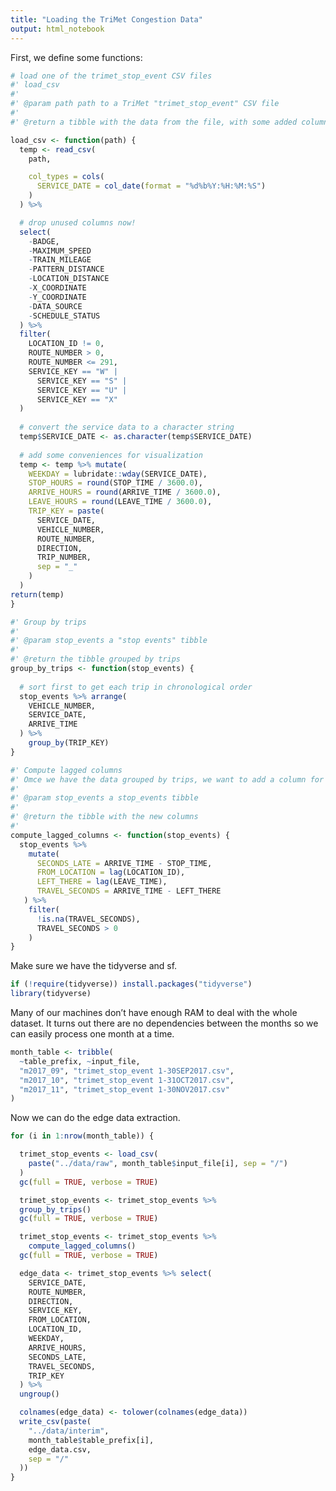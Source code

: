 ```yaml
---
title: "Loading the TriMet Congestion Data"
output: html_notebook
---
```


First, we define some functions:
```r

# load one of the trimet_stop_event CSV files
#' load_csv
#'
#' @param path path to a TriMet "trimet_stop_event" CSV file
#'
#' @return a tibble with the data from the file, with some added columns

load_csv <- function(path) {
  temp <- read_csv(
    path,

    col_types = cols(
      SERVICE_DATE = col_date(format = "%d%b%Y:%H:%M:%S")
    )
  ) %>%

  # drop unused columns now!
  select(
    -BADGE,
    -MAXIMUM_SPEED
    -TRAIN_MILEAGE
    -PATTERN_DISTANCE
    -LOCATION_DISTANCE
    -X_COORDINATE
    -Y_COORDINATE
    -DATA_SOURCE
    -SCHEDULE_STATUS
  ) %>%   
  filter(
    LOCATION_ID != 0,
    ROUTE_NUMBER > 0,
    ROUTE_NUMBER <= 291,
    SERVICE_KEY == "W" |
      SERVICE_KEY == "S" |
      SERVICE_KEY == "U" |
      SERVICE_KEY == "X"
  ) 
  
  # convert the service data to a character string
  temp$SERVICE_DATE <- as.character(temp$SERVICE_DATE)
    
  # add some conveniences for visualization
  temp <- temp %>% mutate(
    WEEKDAY = lubridate::wday(SERVICE_DATE),
    STOP_HOURS = round(STOP_TIME / 3600.0),
    ARRIVE_HOURS = round(ARRIVE_TIME / 3600.0),
    LEAVE_HOURS = round(LEAVE_TIME / 3600.0),
    TRIP_KEY = paste(
      SERVICE_DATE,
      VEHICLE_NUMBER,
      ROUTE_NUMBER,
      DIRECTION,
      TRIP_NUMBER,
      sep = "_"
    )
  )
return(temp)
}

#' Group by trips
#'
#' @param stop_events a "stop events" tibble
#'
#' @return the tibble grouped by trips
group_by_trips <- function(stop_events) {
  
  # sort first to get each trip in chronological order
  stop_events %>% arrange(
    VEHICLE_NUMBER,
    SERVICE_DATE,
    ARRIVE_TIME
  ) %>% 
    group_by(TRIP_KEY)
}

#' Compute lagged columns
#' Omce we have the data grouped by trips, we want to add a column for the previous location ID and the time from when the vehicle left there to when it arrived here
#'
#' @param stop_events a stop_events tibble
#'
#' @return the tibble with the new columns
#'
compute_lagged_columns <- function(stop_events) {
  stop_events %>% 
    mutate(
      SECONDS_LATE = ARRIVE_TIME - STOP_TIME,
      FROM_LOCATION = lag(LOCATION_ID),
      LEFT_THERE = lag(LEAVE_TIME),
      TRAVEL_SECONDS = ARRIVE_TIME - LEFT_THERE
   ) %>% 
    filter(
      !is.na(TRAVEL_SECONDS),
      TRAVEL_SECONDS > 0
    )
}
```

Make sure we have the tidyverse and sf.
```r
if (!require(tidyverse)) install.packages("tidyverse")
library(tidyverse)
```

Many of our machines don't have enough RAM to deal with the whole dataset. It turns out there are no dependencies between the months so we can easily process one month at a time.
```r

month_table <- tribble(
  ~table_prefix, ~input_file,
  "m2017_09", "trimet_stop_event 1-30SEP2017.csv",
  "m2017_10", "trimet_stop_event 1-31OCT2017.csv",
  "m2017_11", "trimet_stop_event 1-30NOV2017.csv"
) 
```

Now we can do the edge data extraction.
```r

for (i in 1:nrow(month_table)) {

  trimet_stop_events <- load_csv(
    paste("../data/raw", month_table$input_file[i], sep = "/")
  )  
  gc(full = TRUE, verbose = TRUE)

  trimet_stop_events <- trimet_stop_events %>% 
  group_by_trips()
  gc(full = TRUE, verbose = TRUE)

  trimet_stop_events <- trimet_stop_events %>%
    compute_lagged_columns()
  gc(full = TRUE, verbose = TRUE)

  edge_data <- trimet_stop_events %>% select(
    SERVICE_DATE,
    ROUTE_NUMBER,
    DIRECTION,
    SERVICE_KEY,
    FROM_LOCATION,
    LOCATION_ID,
    WEEKDAY,
    ARRIVE_HOURS,
    SECONDS_LATE,
    TRAVEL_SECONDS,
    TRIP_KEY
  ) %>% 
  ungroup()

  colnames(edge_data) <- tolower(colnames(edge_data))
  write_csv(paste(
    "../data/interim",
    month_table$table_prefix[i],
    edge_data.csv,
    sep = "/"
  ))
}

```
